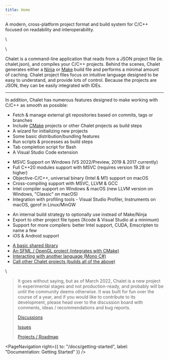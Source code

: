 ```yaml
---
title: Home
---
```


<PageHeading />

<Tagline>A modern, cross-platform project format and build system for C/C++ focused on readability and interoperability.</Tagline>

\\

<TermDemo />

\\

Chalet is a command-line application that reads from a JSON project file (ie. chalet.json), and compiles your C/C++ projects. Behind the scenes, Chalet generates either a [Ninja](//ninja-build.org/) or [Make](//en.wikipedia.org/wiki/Make_(software)) build file and performs a minimal amount of caching. Chalet project files focus on intuitive language designed to be easy to understand, and provide lots of control. Because the projects are JSON, they can be easily integrated with IDEs.

---

In addition, Chalet has numerous features designed to make working with C/C++ as smooth as possible:

* Fetch & manage external git repositories based on commits, tags or branches
* Include [CMake](//cmake.org/) projects or other Chalet projects as build steps
* A wizard for initializing new projects
* Some basic distribution/bundling features
* Run scripts & processes as build steps
* Tab completion script for Bash
* A Visual Studio Code extension

<!-- accordion:start Compiler Support -->

* MSVC Support on Windows (VS 2022/Preview, 2019 & 2017 currently)
* Full C++20 modules support with MSVC (requires version 19.28 or higher)
* Objective-C/C++, universal binary (Intel & M1) support on macOS
* Cross-compiling support with MSVC, LLVM & GCC
* Intel compiler support on Windows & macOS (new LLVM version on Windows, "Classic" on macOS)
* Integration with profiling tools - Visual Studio Profiler, Instruments on macOS, gprof in Linux/MinGW

<!-- accordion:end -->

<!-- accordion:start Roadmap -->

* An internal build strategy to optionally use instead of Make/Ninja
* Export to other project file types (Xcode & Visual Studio at a minimum)
* Support for more compilers: better Intel support, CUDA, Emscripten to name a few
* iOS & Android support

<!-- accordion:end -->

<!-- accordion:start Examples -->

* [A basic shared library](//github.com/chalet-org/chalet-example-sharedlib)
* [An SFML / OpenGL project (integrates with CMake)](//github.com/chalet-org/chalet-example-sfml)
* [Interacting with another language (Mono C#)](//github.com/chalet-org/chalet-example-mono)
* [Call other Chalet projects (builds all of the above)](//github.com/chalet-org/chalet-examples)

<!-- accordion:end -->

\\

> It goes without saying, but as of March 2022, Chalet is a new project in experimental stages and not production-ready, and probably will be until the community deems otherwise. It was built for fun over the course of a year, and if you would like to contribute to its development, please head over to the discussion board with comments, ideas / recommendations and bug reports.
>
> [Discussions](//github.com/chalet-org/chalet/discussions)
>
> [Issues](//github.com/chalet-org/chalet/issues)
>
> [Projects / Roadmap](//github.com/chalet-org/chalet/projects)

<PageNavigation right={{ to: "/docs/getting-started", label: "Documentation: Getting Started" }} />

